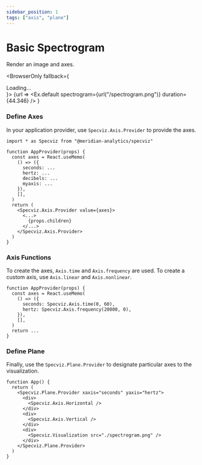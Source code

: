 ```yaml
---
sidebar_position: 1
tags: ["axis", "plane"]
---
```


# Basic Spectrogram

Render an image and axes.


<BrowserOnly fallback={<div>Loading...</div>}>
  {url => 
    <Ex.default
      spectrogram={url("/spectrogram.png")}
      duration={44.346}
    />
  }
</BrowserOnly>

### Define Axes

In your application provider, use `Specviz.Axis.Provider` to provide the axes.

```tsx title="./App.jsx"
import * as Specviz from "@meridian-analytics/specviz"

function AppProvider(props) {
  const axes = React.useMemo(
    () => ({
      seconds: ...
      hertz: ...
      decibels: ...
      myaxis: ...
    }),
    [],
  )
  return (
    <Specviz.Axis.Provider value={axes}>
      <...>
        {props.children}
      </...>
    </Specviz.Axis.Provider>
  )
}
```

### Axis Functions

To create the axes, `Axis.time` and `Axis.frequency` are
used. To create a custom axis, use `Axis.linear` and `Axis.nonlinear`.

```tsx title="./App.jsx"
function AppProvider(props) {
  const axes = React.useMemo(
    () => ({
      seconds: Specviz.Axis.time(0, 60),
      hertz: Specviz.Axis.frequency(20000, 0),
    }),
    [],
  )
  return ...
}
```

### Define Plane

Finally, use the `Specviz.Plane.Provider` to designate particular axes to the
visualization.

```tsx title="./App.jsx"
function App() {
  return (
    <Specviz.Plane.Provider xaxis="seconds" yaxis="hertz">
      <div>
        <Specviz.Axis.Horizontal />
      </div>
      <div>
        <Specviz.Axis.Vertical />
      </div>
      <div>
        <Specviz.Visualization src="./spectrogram.png" />
      </div>
    </Specviz.Plane.Provider>
  )
}
```
